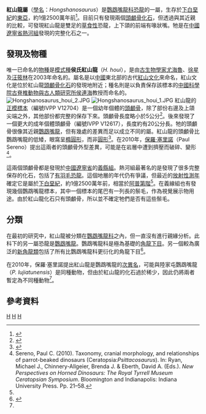 {{Automatic Taxobox
| taxon = Hongshanosaurus
| status = Fossil
| fossil_range = [[下白堊紀|下白堊紀]],{{fossilrange|125}}
| image = Hongshanosaurus BW.jpg
| image_caption = 
| authority = [[尤海魯|You]], [[徐星_(古生物学家)|Xu]], & [[汪筱林|Wang]], 2003
| type_species = '''侯氏紅山龍<br>''Hongshanosaurus houi'''''
| type_species_authority = You, Xu, & Wang, 2003 
}}

'''紅山龍屬'''（[[學名|學名]]：''Hongshanosaurus''）是[[鸚鵡嘴龍科|鸚鵡嘴龍科]][[恐龍|恐龍]]的一屬，生存於[[下白堊紀|下白堊紀]]的[[東亞|東亞]]，約1億2500萬年前<ref name="zhou2006">{{cite journal | doi = 10.1002/gj.1045 | last1 = Zhou | first1 = Z. | year = 2006 | title = Evolutionary radiation of the Jehol Biota: chronological and ecological perspectives | url = | journal = Geological Journal | volume = 41 | issue = 3–4| pages = 377–393 }}</ref>。目前只有發現兩個[[頭顱骨|頭顱骨]][[化石|化石]]，但透過與其近親的比較，可發現紅山龍是雙足的[[草食性|草食性]]恐龍，上下頜的前端有喙狀嘴。牠是在[[中國|中國]][[遼寧省|遼寧省]][[熱河組|熱河組]]發現的完整化石之一。

==發現及物種==
唯一已命名的[[物種|物種]]是[[模式種|模式種]]'''侯氏紅山龍'''（''H. houi''），是由[[古生物學家|古生物學家]][[尤海魯|尤海魯]]、[[徐星|徐星]]及[[汪筱林|汪筱林]]在2003年命名的。屬名是以[[中國|中國]]東北部的古代[[紅山文化|紅山文化]]來命名，紅山文化是位於紅山龍[[頭顱骨|頭顱骨]][[化石|化石]]的發現地附近；種名則是以負責保存該標本的[[中國科學院|中國科學院]][[古脊椎動物與古人類研究所|古脊椎動物與古人類研究所]][[侯連海|侯連海]]教授而命名的。
[[File:Hongshanosaurus_houi_2.JPG|left]]
[[File:Hongshanosaurus_houi_1.JPG|left]]
紅山龍的[[正模標本|正模標本]]（編號IVPP V12704）是一個幼年個體的[[頭顱骨|頭顱骨]]，除了部份右邊及上頜尖端之外，其他部份都完整的保存下來。頭顱骨長度略小於5公分<ref name=you2003>{{Cite journal|author=You H., Xu X. & Wang X.|year=2003|title=A new genus of Psittacosauridae (Dinosauria: Ornithopoda) and the origin and early evolution of marginocephalian dinosaurs|journal=Acta Geologica Sinica|volume=77|issue=1|pages=15-20}}</ref>。後來發現了一個更大的成年個體頭顱骨（編號IVPP V12617），長度約有20公分長。牠的頭顱骨很像其近親[[鸚鵡嘴龍|鸚鵡嘴龍]]，但有幾處的差異而足以成立不同的屬。紅山龍的頭顱骨比鸚鵡嘴龍的低矮，眼窩呈[[橢圓形|橢圓形]]，而非[[圓形|圓形]]<ref name=youxu2005>{{Cite journal|author=You H. & Xu X.|year=2005|title=An adult specimen of ''Hongshanosaurus houi'' (Dinosauria: Psittacosauridae) from the Lower Cretaceous of Western Liaoning Province, China|journal=Acta Geologica Sinica|volume=79|issue=2|pages=168-173}}</ref>。在2010年，[[保羅·塞里諾|保羅·塞里諾]]（Paul Sereno）提出這兩者的頭顱骨外型差異，可能是在岩層中遭到擠壓而破碎、變形<ref name=sereno2010>Sereno, Paul C. (2010). Taxonomy, cranial morphology, and relationships of parrot-beaked dinosaurs (Ceratopsia:''Psittacosaurus''). In: Ryan, Michael J., Chinnery-Allgeier, Brenda J. & Eberth, David A. (Eds.). ''New Perspectives on Horned Dinosaurs: The Royal Tyrrell Museum Ceratopsian Symposium''. Bloomington and Indianapolis: Indiana University Press. Pp. 21–58.</ref>。

這兩個頭顱骨都是發現於[[中國|中國]][[遼寧省|遼寧省]]的[[義縣組|義縣組]]。熱河組最著名的是發現了很多完整保存的化石，包括了[[有羽毛恐龍|有羽毛恐龍]]。這個地層的年代仍有爭議，但最近的[[放射性測年|放射性測年]]確定它是屬於[[下白堊紀|下白堊紀]]，約1億2500萬年前，相當於[[阿普第階|阿普第階]]<ref name="zhou2006"/>。在義線組也有發現幾個鸚鵡嘴龍標本，其中一個標本的尾巴有一列長的鬃毛，作為視覺展示物用途。由於紅山龍化石只有頭顱骨，所以並不確定牠們是否有這些鬃毛。

==分類==
在最初的研究中，紅山龍被分類在[[鸚鵡嘴龍科|鸚鵡嘴龍科]]之內，但一直沒有進行親緣分析。此科下的另一屬恐龍是[[鸚鵡嘴龍|鸚鵡嘴龍]]。鸚鵡嘴龍科是極為基礎的[[角龍下目|角龍下目]]。另一個較為廣泛的[[新角龍類|新角龍類]]包括了所有比鸚鵡嘴龍科更衍化的角龍下目<ref name=youdodson2004>{{Cite book|author=You H. & Dodson, P.|year=2004|chapter=Basal Ceratopsia|editor=Weishampel, D.B., Dodson, P., & Osmolska, H. (Eds.)|title=The Dinosauria|edition=2nd Edition|location=Berkeley|publisher=University of California Press|pages=Pp. 478-493}}</ref>。

在2010年，保羅·塞里諾提出紅山龍是鸚鵡嘴龍的[[次異名|次異名]]，可能與陸家屯鸚鵡嘴龍（''P. lujiatunensis''）是同種動物，但由於紅山龍的化石過於稀少，因此仍將兩者暫定為不同種動物<ref name=sereno2010/>。

==參考資料==
{{reflist}}
{{頭飾龍類|C.}}
{{Taxonbar|from=Q134392}}

[[Category:亞洲恐龍|H]]
[[Category:角龍亞目|H]]
[[Category:下白堊紀恐龍|H]]